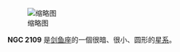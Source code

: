 {{NGCInfoBox|NGCID=NGC 2109|發現者=約翰·弗里德里希·威廉·赫歇爾|發現日期=1834年11月23日|其他編號=ESO 57-SC34|曆元=J2000.0|赤經=5時44分23秒
|赤緯=-68°32'52"|星座=剑鱼座|星體=星系|星等=12.2|表面亮度=|藍等=12.6}}
[[File:NGC_2109_DSS.jpg|缩略图]]

'''NGC 2109''' 是[[剑鱼座|剑鱼座]]的一個很暗、很小、圆形的[[星系|星系]]。

{{NGCReference|2109}}
{{Catalogs|NGC=2109}}